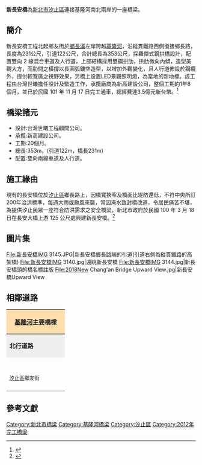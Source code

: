 {{Infobox_Bridge
|bridge_name=新長安橋
|image=File:New Chang'an Bridge West Side 20170327a.jpg 
|image_size=300px
|caption= 
|official_name= 新長安橋
|other_name= 
|carries= 雙向雙車道及人行道<br/>
|crosses= [[基隆河|基隆河]]
|locale= [[台灣|台灣]][[新北市|新北市]][[汐止區|汐止區]]
|builder=新工處
|maint= [[新北市政府工務局|新北市政府工務局]]
|id= 
|design= 
|material=鋼拱橋
|mainspan= 
|length= {{convert|353|m|0|cuft|0|abbr=off}}
|width= <!--{{convert||m}}-->
|height= 
|clearance= 
|below= 
|aadtraffic=
|pierswater=無
|begin=2011年3月
|complete=2012年11月
|open= 2012年11月17日
|cost=[[新台幣|新台幣]]3.5億元
|closed= 
|toll= 
|coordinates= 
}}
'''新長安橋'''為[[新北市|新北市]][[汐止區|汐止區]]連接基隆河南北兩岸的一座橋梁。

== 簡介==
新長安橋工程北起鄉友街於[[鄉長溪|鄉長溪]]左岸跨越[[基隆河|基隆河]]，沿縱貫鐵路西側銜接鄉長路，長度為231公尺，引道122公尺，合計總長為353公尺，採羅傑式鋼拱橋設計，配置雙向 2 線混合車道及人行道，上部結構採用雙鋼拱肋，拱肋微向內傾，造型美觀大方，而肋間之橫撐以長圓弧鏤空造型，以增加外觀變化，且人行道佈設於鋼纜外，提供較寬廣之視野效果，另橋上設置LED景觀照明燈，為當地的新地標。該工程由台灣世曦擔任設計及監造工作，承攬廠商為新高建設公司，整個工期約1年8個月，並已於民國 101 年 11 月 17 日完工通車，總經費達3.5億元新台幣。<ref>{{Cite web |url=http://www.ceci.org.tw/book/104/web/134-151.pdf |title=基隆河上的閃耀新星 汐止新長安橋 |accessdate=2016-05-26 |archive-date=2016-08-26 |archive-url=https://web.archive.org/web/20160826123003/http://www.ceci.org.tw/book/104/web/134-151.pdf |dead-url=no }}</ref>

== 橋梁諸元 ==
*設計:台灣世曦工程顧問公司。
*承攬:新高建設公司。
*工期:20個月。
*總長:353m。(引道122m，橋長231m)
*配置:雙向兩線車道及人行道。

== 施工緣由 ==
現有的長安橋位於[[汐止區|汐止區]]鄉長路上，因橋寬狹窄及橋面比堤防還低，不符中央所訂200年治洪標準，每遇大雨或颱風來襲，常因淹水致封橋改道，令居民痛苦不堪，為提供汐止民眾一座符合防洪需求之安全橋梁，新北市政府於民國 100 年 3 月 18 日在長安大橋上游 125 公尺處興建新長安橋。<ref>{{Cite web |url=http://www.mygonews.com/news/detail/news_id/108709/%E6%96%B0%E5%8C%97%E6%B1%90%E6%AD%A2%E6%96%B0%E9%95%B7%E5%AE%89%E6%A9%8B%E5%AE%8C%E5%B7%A5%E9%80%9A%E8%BB%8A%20%E9%98%B2%E6%B4%AA%E6%9C%89%E4%BF%9D%E9%9A%9C |title=新北汐止新長安橋完工通車 防洪有保障 |accessdate=2016-05-26 |archive-date=2016-09-17 |archive-url=https://web.archive.org/web/20160917001631/http://www.mygonews.com/news/detail/news_id/108709/%E6%96%B0%E5%8C%97%E6%B1%90%E6%AD%A2%E6%96%B0%E9%95%B7%E5%AE%89%E6%A9%8B%E5%AE%8C%E5%B7%A5%E9%80%9A%E8%BB%8A%20%E9%98%B2%E6%B4%AA%E6%9C%89%E4%BF%9D%E9%9A%9C |dead-url=no }}</ref>

== 圖片集 ==
<GALLERY>
File:新長安橋IMG 3145.JPG|新長安橋鄉長路端的引道(引道右側為縱貫鐵路的高架橋)
File:新長安橋IMG 3140.jpg|遠眺新長安橋
File:新長安橋IMG 3144.jpg|新長安橋頭的橋名標註版
File:2018New Chang'an Bridge Upward View.jpg|新長安橋Upward View
</GALLERY>

== 相鄰道路 ==
{|  class="toccolours" border="1" cellpadding="4" style="margin: 0 auto; border-collapse: collapse; text-align: center; white-space:nowrap;"
|-  
! colspan="3" style="background: #ffdead;" | '''[[基隆河|基隆河]]主要橋樑'''
|-
| style="background: #efefef;" | '''北行道路'''
| colspan="1" style= "background: #efefef;"    |'''[[基隆河|基隆河]]'''
| style="background: #efefef;" | '''南行道路'''
|-
| style="width:140px; height:88px;" | <br /><small>[[汐止區|汐止區]]鄉友街</small>
| style="width:200px; height:75px;" | '''新長安橋'''<br /><small>''往''</small><br /><small>''←[[汐止區|汐止區]]　　　　[[汐止區|汐止區]]→''</small>
| style="width:140px; height:75px;" | <br /><small>[[汐止區|汐止區]]鄉長路</small>
{| border="0"
|}
|}
== 參考文獻 ==
{{reflist}}

{{淡水河流域橋樑}}
[[Category:新北市橋梁|Category:新北市橋梁]]
[[Category:基隆河橋梁|Category:基隆河橋梁]]
[[Category:汐止區|Category:汐止區]]
[[Category:2012年完工橋梁|Category:2012年完工橋梁]]
